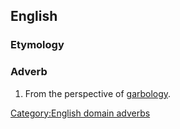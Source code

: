 ==English==

===Etymology===
{{suffix|en|garbological|ly}}

===Adverb===
{{en-adv}}

# From the perspective of [[garbology]].

[[Category:English domain adverbs]]